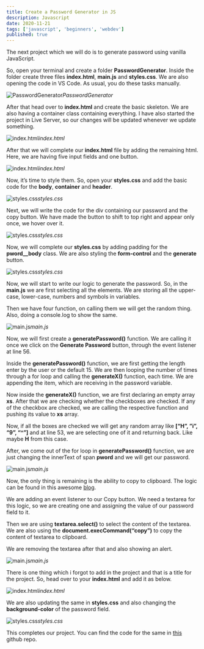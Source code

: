 ```yaml
---
title: Create a Password Generator in JS
description: Javascript
date: 2020-11-21
tags: ['javascript', 'beginners', 'webdev']
published: true
---
```


The next project which we will do is to generate password using vanilla JavaScript.

So, open your terminal and create a folder **PasswordGenerator**. Inside the folder create three files **index.html**, **main.js** and **styles.css**. We are also opening the code in VS Code. As usual, you do these tasks manually.

![PasswordGenerator](https://ik.imagekit.io/thewebdev/JS-Projects/Password-Generator/1_WhqWnKoc2.png)*PasswordGenerator*

After that head over to **index.html** and create the basic skeleton. We are also having a container class containing everything. I have also started the project in Live Server, so our changes will be updated whenever we update something.

![index.html](https://ik.imagekit.io/thewebdev/JS-Projects/Password-Generator/2_QwMQ5n_a_.png)*index.html*

After that we will complete our **index.html** file by adding the remaining html. Here, we are having five input fields and one button.

![index.html](https://ik.imagekit.io/thewebdev/JS-Projects/Password-Generator/3_erBsqmvEaz.png)*index.html*

Now, it’s time to style them. So, open your **styles.css** and add the basic code for the **body**, **container** and **header**.

![styles.css](https://ik.imagekit.io/thewebdev/JS-Projects/Password-Generator/4_vsHg20ov4y.png)*styles.css*

Next, we will write the code for the div containing our password and the copy button. We have made the button to shift to top right and appear only once, we hover over it.

![styles.css](https://ik.imagekit.io/thewebdev/JS-Projects/Password-Generator/5_wF2G4rQJu5.png)*styles.css*

Now, we will complete our **styles.css** by adding padding for the **pword__body** class. We are also styling the **form-control** and the **generate** button.

![styles.css](https://ik.imagekit.io/thewebdev/JS-Projects/Password-Generator/6_11ij-hzUGu.png)*styles.css*

Now, we will start to write our logic to generate the password. So, in the **main.js** we are first selecting all the elements. We are storing all the upper-case, lower-case, numbers and symbols in variables.

Then we have four function, on calling them we will get the random thing. Also, doing a console.log to show the same.

![main.js](https://ik.imagekit.io/thewebdev/JS-Projects/Password-Generator/7_NlD18qanHU.png)*main.js*

Now, we will first create a **generatePassword()** function. We are calling it once we click on the **Generate Password** button, through the event listener at line 56.

Inside the **generatePassword()** function, we are first getting the length enter by the user or the default 15. We are then looping the number of times through a for loop and calling the **generateX()** function, each time. We are appending the item, which are receiving in the password variable.

Now inside the **generateX()** function, we are first declaring an empty array **xs**. After that we are checking whether the checkboxes are checked. If any of the checkbox are checked, we are calling the respective function and pushing its value to **xs** array.

Now, if all the boxes are checked we will get any random array like **[“H”, ”i”, “9”, “^”]** and at line 53, we are selecting one of it and returning back. Like maybe **H** from this case.

After, we come out of the for loop in **generatePassword()** function, we are just changing the innerText of span **pword** and we will get our password.

![main.js](https://ik.imagekit.io/thewebdev/JS-Projects/Password-Generator/8_maO_uuoF9n.png)*main.js*

Now, the only thing is remaining is the ability to copy to clipboard. The logic can be found in this awesome [blog](https://www.30secondsofcode.org/blog/s/copy-text-to-clipboard-with-javascript).

We are adding an event listener to our Copy button. We need a textarea for this logic, so we are creating one and assigning the value of our password field to it.

Then we are using **textarea.select()** to select the content of the textarea. We are also using the **document.execCommand(“copy”)** to copy the content of textarea to clipboard.

We are removing the textarea after that and also showing an alert.

![main.js](https://ik.imagekit.io/thewebdev/JS-Projects/Password-Generator/9_1vgCUFBd1A.png)*main.js*

There is one thing which i forgot to add in the project and that is a title for the project. So, head over to your **index.html** and add it as below.

![index.html](https://ik.imagekit.io/thewebdev/JS-Projects/Password-Generator/10_fp8pBR52xK.png)*index.html*

We are also updating the same in **styles.css** and also changing the **background-color** of the password field.

![styles.css](https://ik.imagekit.io/thewebdev/JS-Projects/Password-Generator/11_Bn-rz-X7sW.png)*styles.css*

This completes our project. You can find the code for the same in [this](https://github.com/nabendu82/JS-Projects/tree/master/PasswordGenerator) github repo.
